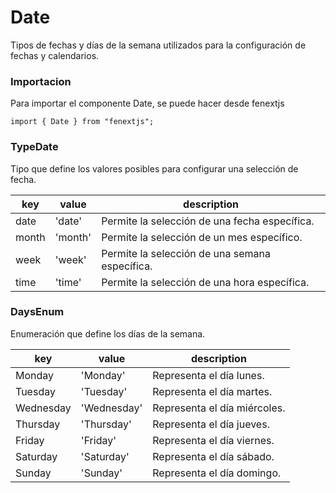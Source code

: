 # Date

Tipos de fechas y días de la semana utilizados para la configuración de fechas y calendarios.

### Importacion

Para importar el componente Date, se puede hacer desde fenextjs

```tsx copy
import { Date } from "fenextjs";
```


### TypeDate

Tipo que define los valores posibles para configurar una selección de fecha.

| key | value | description |
| --- | --- | --- |
| date | 'date' | Permite la selección de una fecha específica. |
| month | 'month' | Permite la selección de un mes específico. |
| week | 'week' | Permite la selección de una semana específica. |
| time | 'time' | Permite la selección de una hora específica. |

### DaysEnum

Enumeración que define los días de la semana.

| key | value | description |
| --- | --- | --- |
| Monday | 'Monday' | Representa el día lunes. |
| Tuesday | 'Tuesday' | Representa el día martes. |
| Wednesday | 'Wednesday' | Representa el día miércoles. |
| Thursday | 'Thursday' | Representa el día jueves. |
| Friday | 'Friday' | Representa el día viernes. |
| Saturday | 'Saturday' | Representa el día sábado. |
| Sunday | 'Sunday' | Representa el día domingo. |
